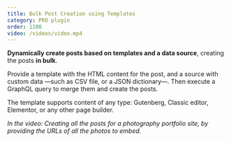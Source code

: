 ```yaml
---
title: Bulk Post Creation using Templates
category: PRO plugin
order: 1100
video: /videos/video.mp4
---
```


**Dynamically create posts based on templates and a data source**, creating the posts **in bulk**.

Provide a template with the HTML content for the post, and a source with custom data —such as CSV file, or a JSON dictionary—. Then execute a GraphQL query to merge them and create the posts.

The template supports content of any type: Gutenberg, Classic editor, Elementor, or any other page builder.

_In the video: Creating all the posts for a photography portfolio site, by providing the URLs of all the photos to embed._